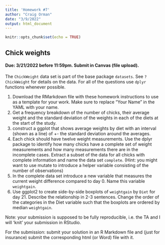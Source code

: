 ```yaml
---
title: 'Homework #7'
author: "Craig Orman"
date: "3/9/2022"
output: html_document
---
```


```r
knitr::opts_chunk$set(echo = TRUE)
```

## Chick weights
#### Due: 3/21/2022 before 11:59pm. Submit in Canvas (file upload).

The `ChickWeight` data set is part of the base package `datasets`. See `?ChickWeight` for details on the data.
For all of the questions use `dplyr` functions whenever possible.

1. Download the RMarkdown file with these homework instructions to use as a template for your work.
Make sure to replace "Your Name" in the YAML with your name.
2. Get a frequency breakdown of the number of chicks, their average weight and the standard deviation of the weights in each of the diets at the start of the study.  
3. construct a ggplot that shows average weights by diet with an interval (shown as a line) of +- the standard deviation around the averages.  
4. Each chick should have twelve weight measurements. Use the dplyr package to identify how many chicks have a complete set of weight measurements and how many measurements there are in the incomplete cases. Extract a subset of the data for all chicks with complete information and name the data set `complete`. (Hint: you might want to use mutate to introduce a helper variable consisting of the number of observations)
4. In the complete data set introduce a new variable that measures the current weight difference compared to day 0. Name this variable  `weightgain`.
5. Use ggplot2 to create side-by-side boxplots of `weightgain` by `Diet` for day 21. Describe the relationship in 2-3 sentences. Change the order of the categories in the Diet variable such that the boxplots are ordered by median `weightgain`.


Note: your submission is supposed to be fully reproducible, i.e. the TA and I will 'knit' your submission in RStudio. 


For the submission: submit your solution in an R Markdown file and (just for insurance) submit the corresponding html (or Word) file with it. 